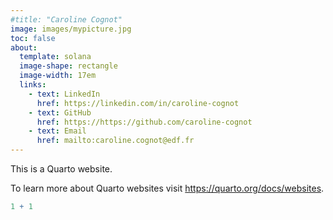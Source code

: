 ```yaml
---
#title: "Caroline Cognot"
image: images/mypicture.jpg
toc: false
about: 
  template: solana
  image-shape: rectangle
  image-width: 17em
  links:
    - text: LinkedIn
      href: https://linkedin.com/in/caroline-cognot
    - text: GitHub
      href: https://https://github.com/caroline-cognot
    - text: Email
      href: mailto:caroline.cognot@edf.fr
---
```


This is a Quarto website.

To learn more about Quarto websites visit <https://quarto.org/docs/websites>.

```r
1 + 1
```
